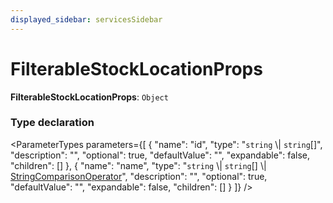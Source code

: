 ```yaml
---
displayed_sidebar: servicesSidebar
---
```



# FilterableStockLocationProps

 **FilterableStockLocationProps**: `Object`

### Type declaration

<ParameterTypes parameters={[
  {
    "name": "id",
    "type": "`string` \\| `string`[]",
    "description": "",
    "optional": true,
    "defaultValue": "",
    "expandable": false,
    "children": []
  },
  {
    "name": "name",
    "type": "`string` \\| `string`[] \\| [StringComparisonOperator](../interfaces/StringComparisonOperator-1.mdx)",
    "description": "",
    "optional": true,
    "defaultValue": "",
    "expandable": false,
    "children": []
  }
]} />
